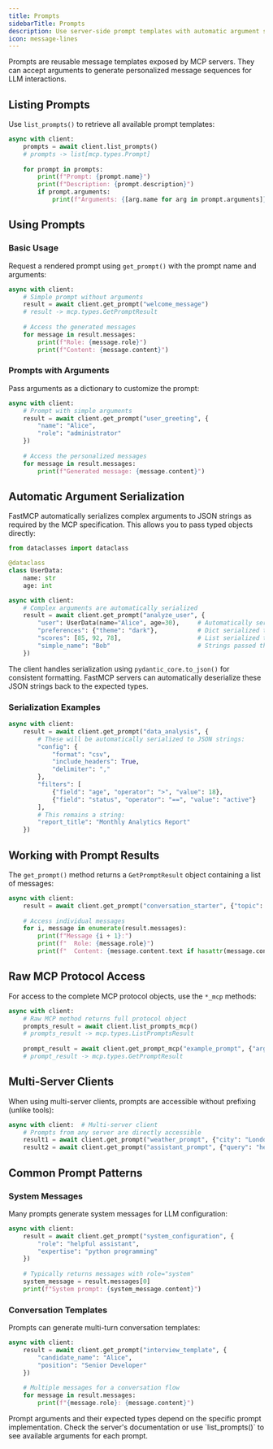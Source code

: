 ```yaml
---
title: Prompts
sidebarTitle: Prompts
description: Use server-side prompt templates with automatic argument serialization.
icon: message-lines
---
```



<VersionBadge version="2.0.0" />

Prompts are reusable message templates exposed by MCP servers. They can accept arguments to generate personalized message sequences for LLM interactions.

## Listing Prompts

Use `list_prompts()` to retrieve all available prompt templates:

```python
async with client:
    prompts = await client.list_prompts()
    # prompts -> list[mcp.types.Prompt]
    
    for prompt in prompts:
        print(f"Prompt: {prompt.name}")
        print(f"Description: {prompt.description}")
        if prompt.arguments:
            print(f"Arguments: {[arg.name for arg in prompt.arguments]}")
```

## Using Prompts

### Basic Usage

Request a rendered prompt using `get_prompt()` with the prompt name and arguments:

```python
async with client:
    # Simple prompt without arguments
    result = await client.get_prompt("welcome_message")
    # result -> mcp.types.GetPromptResult
    
    # Access the generated messages
    for message in result.messages:
        print(f"Role: {message.role}")
        print(f"Content: {message.content}")
```

### Prompts with Arguments

Pass arguments as a dictionary to customize the prompt:

```python
async with client:
    # Prompt with simple arguments
    result = await client.get_prompt("user_greeting", {
        "name": "Alice",
        "role": "administrator"
    })
    
    # Access the personalized messages
    for message in result.messages:
        print(f"Generated message: {message.content}")
```

## Automatic Argument Serialization

<VersionBadge version="2.9.0" />

FastMCP automatically serializes complex arguments to JSON strings as required by the MCP specification. This allows you to pass typed objects directly:

```python
from dataclasses import dataclass

@dataclass
class UserData:
    name: str
    age: int

async with client:
    # Complex arguments are automatically serialized
    result = await client.get_prompt("analyze_user", {
        "user": UserData(name="Alice", age=30),     # Automatically serialized to JSON
        "preferences": {"theme": "dark"},           # Dict serialized to JSON string
        "scores": [85, 92, 78],                     # List serialized to JSON string
        "simple_name": "Bob"                        # Strings passed through unchanged
    })
```

The client handles serialization using `pydantic_core.to_json()` for consistent formatting. FastMCP servers can automatically deserialize these JSON strings back to the expected types.

### Serialization Examples

```python
async with client:
    result = await client.get_prompt("data_analysis", {
        # These will be automatically serialized to JSON strings:
        "config": {
            "format": "csv",
            "include_headers": True,
            "delimiter": ","
        },
        "filters": [
            {"field": "age", "operator": ">", "value": 18},
            {"field": "status", "operator": "==", "value": "active"}
        ],
        # This remains a string:
        "report_title": "Monthly Analytics Report"
    })
```

## Working with Prompt Results

The `get_prompt()` method returns a `GetPromptResult` object containing a list of messages:

```python
async with client:
    result = await client.get_prompt("conversation_starter", {"topic": "climate"})
    
    # Access individual messages
    for i, message in enumerate(result.messages):
        print(f"Message {i + 1}:")
        print(f"  Role: {message.role}")
        print(f"  Content: {message.content.text if hasattr(message.content, 'text') else message.content}")
```

## Raw MCP Protocol Access

For access to the complete MCP protocol objects, use the `*_mcp` methods:

```python
async with client:
    # Raw MCP method returns full protocol object
    prompts_result = await client.list_prompts_mcp()
    # prompts_result -> mcp.types.ListPromptsResult
    
    prompt_result = await client.get_prompt_mcp("example_prompt", {"arg": "value"})
    # prompt_result -> mcp.types.GetPromptResult
```

## Multi-Server Clients

When using multi-server clients, prompts are accessible without prefixing (unlike tools):

```python
async with client:  # Multi-server client
    # Prompts from any server are directly accessible
    result1 = await client.get_prompt("weather_prompt", {"city": "London"})
    result2 = await client.get_prompt("assistant_prompt", {"query": "help"})
```

## Common Prompt Patterns

### System Messages

Many prompts generate system messages for LLM configuration:

```python
async with client:
    result = await client.get_prompt("system_configuration", {
        "role": "helpful assistant",
        "expertise": "python programming"
    })
    
    # Typically returns messages with role="system"
    system_message = result.messages[0]
    print(f"System prompt: {system_message.content}")
```

### Conversation Templates

Prompts can generate multi-turn conversation templates:

```python
async with client:
    result = await client.get_prompt("interview_template", {
        "candidate_name": "Alice",
        "position": "Senior Developer"
    })
    
    # Multiple messages for a conversation flow
    for message in result.messages:
        print(f"{message.role}: {message.content}")
```

<Tip>
Prompt arguments and their expected types depend on the specific prompt implementation. Check the server's documentation or use `list_prompts()` to see available arguments for each prompt.
</Tip>